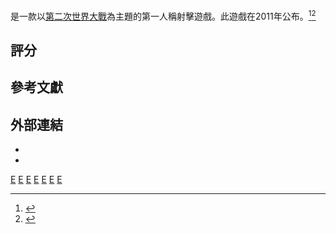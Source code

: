 {{expand|time=2014-07-09T08:28:59+00:00}}
{{Infobox VG
| title       = 敵軍前線
| image       = 
| caption     = 
| japanese    = 
| english     = Enemy Front
| original    = 
| official    = 
| common      = 
| genre       = [[第一人稱射擊遊戲|第一人稱射擊遊戲]]
| platform    = Microsoft Windows<br />PlayStation 3<br />Xbox 360
| developer   = {{Link-en|CI Games|CI Games}}
| publisher   = [[万代南梦宫游戏|万代南梦宫游戏]]
| distributor = [[萬代南夢宮娛樂|萬代南夢宮娛樂]]
| series      = 
| engine      = [[CryEngine|CryEngine]]
| modes       = [[多人電子遊戲|多人電子遊戲]]
| released    = 2014年6月10日
| onlinegame  = 
| director    = 
| producer    = 
| designer    = 
| writer      = 
| programmer  = 
| composer    = Cris Velasco<br />Sean Hathaway
| artist      = 
}}
{{Vgname|敵軍前線|en=Enemy Front|italic=no}}是一款以[[第二次世界大戰|第二次世界大戰]]為主題的第一人稱射擊遊戲。此遊戲在2011年公布。<ref>{{cite web|last=Sinclair|first=Brendan|title=Enemy Front dev says market is ready for new WWII shooters|url=http://www.gamesindustry.biz/articles/2013-08-16-enemy-front-dev-says-market-is-ready-for-new-WWII-shooters|publisher=[[GamesIndustry_International|GamesIndustry International]]|date=19 August 2013|accessdate=30 September 2013|archive-date=2016-03-04|archive-url=https://web.archive.org/web/20160304105702/http://www.gamesindustry.biz/articles/2013-08-16-enemy-front-dev-says-market-is-ready-for-new-WWII-shooters|dead-url=no}}</ref><ref>{{cite web|last=McWhertor|first=Michael|title=Enemy Front promises a World War II 'combat sandbox'|url=http://www.polygon.com/2013/9/6/4703134/enemy-front-promises-a-world-war-ii-combat-sandbox|publisher=[[Polygon_(website)|Polygon]]|date=6 September 2013|accessdate=30 September 2013|archive-date=2020-07-25|archive-url=https://web.archive.org/web/20200725192156/https://www.polygon.com/2013/9/6/4703134/enemy-front-promises-a-world-war-ii-combat-sandbox|dead-url=no}}</ref>

== 評分 ==
{{Video game reviews
| title    =
| subtitle = 
| align    = left
| state    = plain
| width    = 26em
<!-- Aggregators -->
| MC       = 55/100<ref name="MC PC" >{{cite web|url=http://www.metacritic.com/game/pc/enemy-front|title=Metacritic Enemy Front|publisher=[[Metacritic|Metacritic]]|accessdate=June 20, 2014|archive-date=2019-05-02|archive-url=https://web.archive.org/web/20190502221851/https://www.metacritic.com/game/pc/enemy-front|dead-url=no}}</ref>
<!-- Reviewers -->
| IGN      = 4.7/10
}}
{{clear}}

== 參考文獻 ==
{{reflist|30em}}

== 外部連結 ==
* {{official|http://enemyfront.com/}}
* {{巴哈姆特|53162|敵軍前線}}

[[Category:2014年電子遊戲|E]]
[[Category:CryEngine遊戲|E]]
[[Category:萬代南夢宮遊戲|E]]
[[Category:PlayStation_3遊戲|E]]
[[Category:波蘭開發電子遊戲|E]]
[[Category:Windows遊戲|E]]
[[Category:Xbox_360遊戲|E]]


{{第一人稱射擊遊戲小作品}}